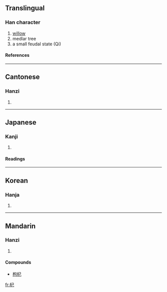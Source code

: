 ==Translingual==
===Han character===
{{Han char|rn=75|rad=木|as=03|sn=7|four=4791<sub>7</sub>|canj=木尸山 (DSU)}}
# [[willow]]
# medlar tree
# a small feudal state (Qi)
====References====
{{Han ref|kx=0512.110|dkj=14479|dj=0898.010|hdz=21162.030|uh=675E|ud=26462|bh=A7FB|bd=43003}}

----
==Cantonese==
===Hanzi===
{{yue-hanzi|jyut=|y=gei2}}
# {{defn|Cantonese}}

----
==Japanese==
===Kanji===
{{ja-kanji|grade=|rs=木03}}
# {{defn|Japanese}} 
====Readings====
{{ja-readings|on=[[こ]] (ko), [[き]] (ki)|kun=[[すき]] (suki), [[ふご]] (fugo), [[もっこ]] (mokko)}}

----
==Korean==
===Hanja===
{{ko-hanja|hangeul=기|eumhun=|rv=gi|mr=ki|y=ki}}
# {{defn|Korean}}

----
==Mandarin==
===Hanzi===
{{cmn-hanzi|pin=[[gàng]] (gang4), [[qǐ]] (qi3)|wg=kang<sup>4</sup>, ch'i<sup>3</sup>}}
# {{defn|Mandarin}}

====Compounds====
*[[枸杞]]

[[fr:杞]]